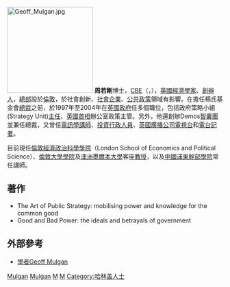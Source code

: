 [[File:Geoff_Mulgan.jpg|200px]]
'''周若剛'''博士，[[CBE|CBE]]（{{lang-en|Dr '''Geoff Mulgan'''}}，{{bd|1961年|8月28日|||Mulgan, Dr Geoff}}），[[英國|英國]][[經濟學家|經濟學家]]、{{tsl|en|Young Foundation|楊氏基金會}}[[創辦人|創辦人]]，[[總部|總部]]設於[[倫敦|倫敦]]，於社會創新、[[社會企業|社會企業]]、[[公共政策|公共政策]]領域有影響。在擔任楊氏基金會[[總裁|總裁]]之前，於1997年至2004年在[[英國政府|英國政府]]任多個職位，包括政府策略小組(Strategy Unit)[[主任|主任]]、[[英國首相|英國首相]]辦公室政策主管。另外，他還創辦Demos[[智囊團|智囊團]]並兼任總裁，又曾任[[電訊學|電訊學]][[講師|講師]]、[[投資|投資]][[行政人員|行政人員]]、[[英國廣播公司|英國廣播公司]][[電視台|電視台]]和[[電台|電台]][[記者|記者]]。

目前現任[[倫敦經濟政治科學學院|倫敦經濟政治科學學院]]（London School of Economics and Political Science）、[[倫敦大學學院|倫敦大學學院]]及[[澳洲|澳洲]][[墨爾本大學|墨爾本大學]]客座[[教授|教授]]，以及[[中國|中國]][[浦東幹部學院|浦東幹部學院]]常任講師。

==著作==
*The Art of Public Strategy: mobilising power and knowledge for the common good
*Good and Bad Power: the ideals and betrayals of government

== 外部參考 ==
* [http://www.ps2020.gov.hk/psr2010-tc/speakers.html#speaker_14 學者Geoff Mulgan]{{Wayback|url=http://www.ps2020.gov.hk/psr2010-tc/speakers.html#speaker_14 |date=20160329145807 }}

{{Authority control}}
{{DEFAULTSORT:Mulgan, Dr Geoff}}
[[Category:英国经济学家|Mulgan]]
[[Category:CBE勳銜|Mulgan]]
[[Category:牛津大学贝利奥尔学院校友|M]]
[[Category:威斯敏斯特大学校友|M]]
[[Category:哈林盖人士|Category:哈林盖人士]]